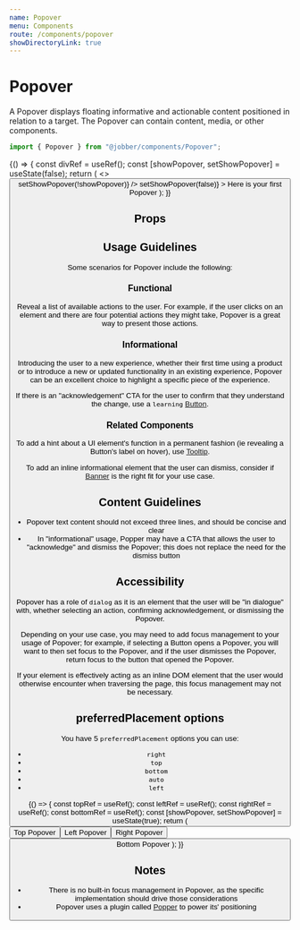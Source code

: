 ```yaml
---
name: Popover
menu: Components
route: /components/popover
showDirectoryLink: true
---
```



# Popover

A Popover displays floating informative and actionable content positioned in
relation to a target. The Popover can contain content, media, or other
components.

```ts
import { Popover } from "@jobber/components/Popover";
```

<Playground>
  {() => {
    const divRef = useRef();
    const [showPopover, setShowPopover] = useState(false);
    return (
      <>
        <span ref={divRef}>
          <Button
            label="Toggle Popover"
            onClick={() => setShowPopover(!showPopover)}
          />
        </span>
        <Popover
          attachTo={divRef}
          open={showPopover}
          dismissible={true}
          preferredPlacement="right"
          onRequestClose={() => setShowPopover(false)}
        >
          <Content>Here is your first Popover</Content>
        </Popover>
      </>
    );
  }}
</Playground>

## Props

<Props of={Popover} />

## Usage Guidelines

Some scenarios for Popover include the following:

### Functional

Reveal a list of available actions to the user. For example, if the user clicks
on an element and there are four potential actions they might take, Popover is a
great way to present those actions.

### Informational

Introducing the user to a new experience, whether their first time using a
product or to introduce a new or updated functionality in an existing
experience, Popover can be an excellent choice to highlight a specific piece of
the experience.

If there is an "acknowledgement" CTA for the user to confirm that they
understand the change, use a `learning`
[Button](https://atlantis.getjobber.com/components/button).

### Related Components

To add a hint about a UI element's function in a permanent fashion (ie revealing
a Button's label on hover), use
[Tooltip](https://atlantis.getjobber.com/components/tooltip).

To add an inline informational element that the user can dismiss, consider if
[Banner](https://atlantis.getjobber.com/components/banner) is the right fit for
your use case.

## Content Guidelines

- Popover text content should not exceed three lines, and should be concise and
  clear
- In "informational" usage, Popper may have a CTA that allows the user to
  "acknowledge" and dismiss the Popover; this does not replace the need for the
  dismiss button

## Accessibility

Popover has a role of `dialog` as it is an element that the user will be "in
dialogue" with, whether selecting an action, confirming acknowledgement, or
dismissing the Popover.

Depending on your use case, you may need to add focus management to your usage
of Popover; for example, if selecting a Button opens a Popover, you will want to
then set focus to the Popover, and if the user dismisses the Popover, return
focus to the button that opened the Popover.

If your element is effectively acting as an inline DOM element that the user
would otherwise encounter when traversing the page, this focus management may
not be necessary.

## preferredPlacement options

You have 5 `preferredPlacement` options you can use:

- `right`
- `top`
- `bottom`
- `auto`
- `left`

<Playground>
  {() => {
    const topRef = useRef();
    const leftRef = useRef();
    const rightRef = useRef();
    const bottomRef = useRef();
    const [showPopover, setShowPopover] = useState(true);
    return (
      <div>
        <Content>
          <span ref={topRef}>
            <Button label="Top Reference" />
          </span>
        </Content>
        <Popover
          attachTo={topRef}
          open={showPopover}
          dismissible={true}
          preferredPlacement="top"
        >
          <Content>Top Popover</Content>
        </Popover>
        <Content>
          <span ref={leftRef}>
            <Button label="Left Reference" />
          </span>
        </Content>
        <Popover
          attachTo={leftRef}
          open={showPopover}
          dismissible={true}
          preferredPlacement="left"
        >
          <Content>Left Popover</Content>
        </Popover>
        <Content>
          <span ref={rightRef}>
            <Button label="Right Reference" />
          </span>
        </Content>
        <Popover
          attachTo={rightRef}
          open={showPopover}
          dismissible={true}
          preferredPlacement="right"
        >
          <Content>Right Popover</Content>
        </Popover>
        <Content>
          <span ref={bottomRef}>
            <Button label="Bottom Reference" />
          </span>
        </Content>
        <Popover
          attachTo={bottomRef}
          open={showPopover}
          dismissible={true}
          preferredPlacement="bottom"
        >
          <Content>Bottom Popover</Content>
        </Popover>
      </div>
    );
  }}
</Playground>

## Notes

- There is no built-in focus management in Popover, as the specific
  implementation should drive those considerations
- Popover uses a plugin called [Popper](https://popper.js.org/react-popper/v2/)
  to power its' positioning
